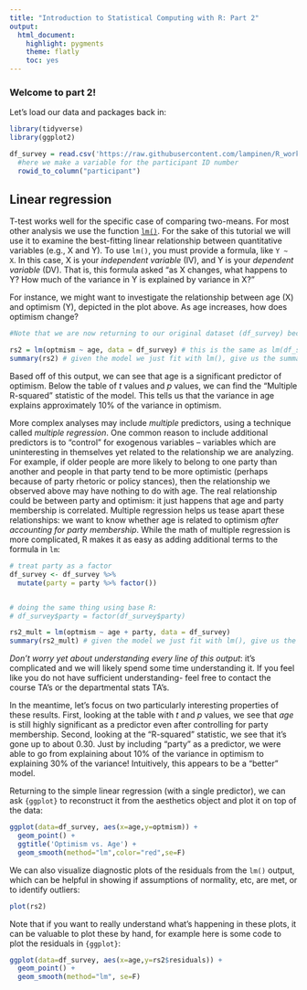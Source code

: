 ```yaml
---
title: "Introduction to Statistical Computing with R: Part 2"
output:
  html_document:
    highlight: pygments
    theme: flatly
    toc: yes
---
```


### Welcome to part 2!

Let's load our data and packages back in:

```r
library(tidyverse)
library(ggplot2)

df_survey = read.csv('https://raw.githubusercontent.com/lampinen/R_workshop_materials/master/data/fieldsimul1.csv') %>% 
  #here we make a variable for the participant ID number
  rowid_to_column("participant")   
```


Linear regression
-----------------------
T-test works well for the specific case of comparing two-means. For most other analysis we use the function [`lm()`](http://www.statmethods.net/stats/regression.html). For the sake of this tutorial we will use it to examine the best-fitting linear relationship between quantitative variables (e.g., X and Y). 
To use `lm()`, you must provide a formula, like `Y ~ X`. In this case, X is your *independent variable* (IV), and Y is your *dependent variable* (DV). That is, this formula asked "as X changes, what happens to Y? How much of the variance in Y is explained by variance in X?"

For instance, we might want to investigate the relationship between age (X) and optimism (Y), depicted in the plot above. As age increases, how does optimism change?

```r
#Note that we are now returning to our original dataset (df_survey) because we are no longer interested in just the two parties.

rs2 = lm(optmism ~ age, data = df_survey) # this is the same as lm(df_survey$optmism ~ df_survey$age)
summary(rs2) # given the model we just fit with lm(), give us the summary
```

Based off of this output, we can see that age is a significant predictor of optimism. Below the table of $t$ values and $p$ values, we can find the "Multiple R-squared" statistic of the model. This tells us that the variance in age explains approximately 10% of the variance in optimism.

More complex analyses may include *multiple* predictors, using a technique called *multiple regression*. One common reason to include additional predictors is to "control" for exogenous variables -- variables which are uninteresting in themselves yet related to the relationship we are analyzing. For example, if older people are more likely to belong to one party than another and people in that party tend to be more optimistic (perhaps because of party rhetoric or policy stances), then the relationship we observed above may have nothing to do with age. The real relationship could be between party and optimism: it just happens that age and party membership is correlated. Multiple regression helps us tease apart these relationships: we want to know whether age is related to optimism *after accounting for party membership*. While the math of multiple regression is more complicated, R makes it as easy as adding additional terms to the formula in `lm`:

```r
# treat party as a factor
df_survey <- df_survey %>% 
  mutate(party = party %>% factor())


# doing the same thing using base R:
# df_survey$party = factor(df_survey$party) 

rs2_mult = lm(optmism ~ age + party, data = df_survey)
summary(rs2_mult) # given the model we just fit with lm(), give us the summary
```

*Don't worry yet about understanding every line of this output*: it's complicated and we will likely spend some time understanding it. If you feel like you do not have sufficient understanding- feel free to contact the course TA's or the departmental stats TA's.

In the meantime, let's focus on two particularly interesting properties of these results. First, looking at the table with $t$ and $p$ values, we see that *age* is still highly significant as a predictor even after controlling for party membership. Second, looking at the "R-squared" statistic, we see that it's gone up to about 0.30. Just by including "party" as a predictor, we were able to go from explaining about 10% of the variance in optimism to explaining 30% of the variance! Intuitively, this appears to be a "better" model.

Returning to the simple linear regression (with a single predictor), we can ask `{ggplot}` to reconstruct it from the aesthetics object and plot it on top of the data:

```r
ggplot(data=df_survey, aes(x=age,y=optmism)) +
  geom_point() +
  ggtitle('Optimism vs. Age') +
  geom_smooth(method="lm",color="red",se=F)
```

We can also visualize diagnostic plots of the residuals from the `lm()` output, which  can be helpful in showing if assumptions of normality, etc, are met, or to identify outliers:

```r
plot(rs2)
```

Note that if you want to really understand what's happening in these plots, it can be valuable to plot these by hand, for example here is some code to plot the residuals in `{ggplot}`:

```r
ggplot(data=df_survey, aes(x=age,y=rs2$residuals)) +
  geom_point() +
  geom_smooth(method="lm", se=F)
```



